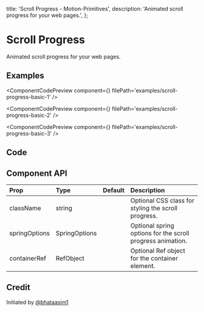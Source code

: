   title: 'Scroll Progress - Motion-Primitives',
  description: 'Animated scroll progress for your web pages.',
};


# Scroll Progress

Animated scroll progress for your web pages.

## Examples

<ComponentCodePreview
  component={<ScrollProgressBasic1 />}
  filePath='examples/scroll-progress-basic-1'
/>

<ComponentCodePreview
  component={<ScrollProgressBasic2 />}
  filePath='examples/scroll-progress-basic-2'
/>

<ComponentCodePreview
  component={<ScrollProgressBasic3 />}
  filePath='examples/scroll-progress-basic-3'
/>

## Code

<CodeBlock filePath='components/core/scroll-progress.tsx' />

## Component API

| Prop          | Type          | Default | Description                                                |
| :------------ | :------------ | :------ | :--------------------------------------------------------- |
| className     | string        |         | Optional CSS class for styling the scroll progress.        |
| springOptions | SpringOptions |         | Optional spring options for the scroll progress animation. |
| containerRef  | RefObject     |         | Optional Ref object for the container element.             |

## Credit

Initiated by [@bhataasim1](https://github.com/bhataasim1)
